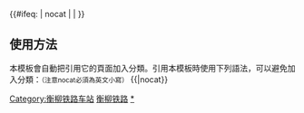 {{鐵道路線|lua=1
| 模板名稱 = 衡柳铁路
| 名稱 = [[File:China Railways.svg|15px|中国国家铁路集团|link=中国国家铁路集团]] [[衡柳铁路]]
| 代表色 = #0033c9
| Logo = [[File:China Railways.svg|17px]]
| 背景顏色 = #FFFFFF
| 車站列表 = blstart ~ 衡阳东 ~ blline ~ 衡阳 ~ blend ~ %太山线路所% ~ 白沙洲 ~ g三塘南g ~ 谭子山南 ~ 祁东 ~ 祁阳 ~ 高溪市 ~ 永州 ~ 东安东 ~ 庙头西 ~ 全州南 ~ 松川站 (中国) ~ 兴安北 ~ 大溶江北 ~ 灵川 ~ 桂林北 ~ 桂林 ~ 二塘站 (湘桂铁路) ~ 永福南 ~ 黄腊 ~ 鹿寨北 ~ 青茅 ~ 柳州西 ~ 柳州
}}
<includeonly>{{#ifeq: {{{1}}} | nocat | <!--空--> | [[Category:衡柳铁路车站]] }}</includeonly><noinclude>
==使用方法==
本模板會自動把引用它的頁面加入分類。引用本模板時使用下列語法，可以避免加入分類：<small>（注意nocat必須為英文小寫）</small>
<nowiki>{{</nowiki>{{PAGENAME}}<nowiki>|nocat}}</nowiki>
[[Category:中國鐵路路線模板|衡柳铁路]]
[[Category:衡柳铁路车站|*]]
</noinclude>